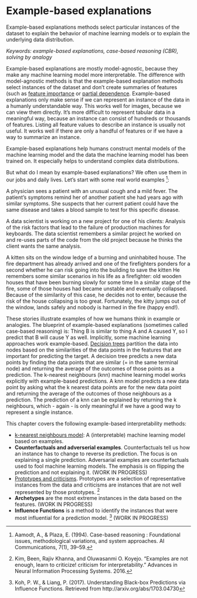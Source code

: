 # Example-based explanations {#example-based}

Example-based explanations methods select particular instances of the dataset to explain the behavior of machine learning models or to explain the underlying data distribution.

*Keywords: example-based explanations, case-based reasoning (CBR), solving by analogy*

Example-based explanations are mostly model-agnostic, because they make any machine learning model more interpretable.
The difference with model-agnostic methods is that the example-based explanation methods select instances of the dataset and don't create summaries of features (such as [feature importance](#feature-importance) or [partial dependence](#pdp).
Example-based explanations only make sense if we can represent an instance of the data in a humanly understandable way.
This works well for images, because we can view them directly.
It's more difficult to represent tabular data in a meaningful way, because an instance can consist of hundreds or thousands of features.
Listing all feature values to describe an instance is usually not useful.
It works well if there are only a handful of features or if we have a way to summarize an instance.

Example-based explanations help humans construct mental models of the machine learning model and the data the machine learning model has been trained on.
It especially helps to understand complex data distributions.


But what do I mean by example-based explanations?
We often use them in our jobs and daily lives.
Let's start with some real world examples [^cbr]:

A physician sees a patient with an unusual cough and a mild fever.
The patient's symptoms remind her of another patient she had years ago with similar symptoms. 
She suspects that her current patient could have the same disease and takes a blood sample to test for this specific disease.

A data scientist is working on a new project for one of his clients:
Analysis of the risk factors that lead to the failure of production machines for keyboards.
The data scientist remembers a similar project he worked on and re-uses parts of the code from the old project because he thinks the client wants the same analysis.

A kitten sits on the window ledge of a burning and uninhabited house. 
The fire department has already arrived and one of the firefighters ponders for a second whether he can risk going into the building to save the kitten 
He remembers some similar scenarios in his life as a firefighter: 
old wooden houses that have been burning slowly for some time 
In a similar stage of the fire, some of those houses had became unstable and eventually collapsed.
Because of the similarity of this case, he decides not to enter, because the risk of the house collapsing is too great. 
Fortunately, the kitty jumps out of the window, lands safely and nobody is harmed in the fire (happy end!).

These stories illustrate examples of how we humans think in example or analogies.
The blueprint of example-based explanations (sometimes called case-based reasoning) is: 
Thing B is similar to thing A and A caused Y, so I predict that B will cause Y as well.
Implicitly, some machine learning approaches work example-based.
[Decision trees](#tree) partition the data into nodes based on the similarities of the data points in the features that are important for predicting the target.
A decision tree predicts a new data points by finding the data points that are similar (= in the same terminal node) and returning the average of the outcomes of those points as a prediction.
The k-nearest neighbours (knn) machine learning model works explicitly with example-based predictions. 
A knn model predicts a new data point by asking what the k nearest data points are for the new data point and returning the average of the outcomes of those neighbours as a prediction.
The prediction of a knn can be explained by returning the k neighbours, which - again - is only meaningful if we have a good way to represent a single instance.

This chapter covers the following example-based interpretability methods:

- [k-nearest neighbours model](#other-interpretable): A (interpretable) machine learning model  based on examples.
- **Counterfactuals and adverserial examples**. Counterfactuals tell us how an instance has to change to reverse its prediction. 
The focus is on explaining a single prediction. 
Adversarial examples are counterfactuals used to fool machine learning models. 
The emphasis is on flipping the prediction and not explaining it. (WORK IN PROGRESS)
- [Prototypes and criticisms](proto). Prototypes are a selection of representative instances from the data and criticisms are instances that are not well represented by those prototypes. [^critique]
- **Archetypes** are the most extreme instances in the data based on the features. (WORK IN PROGRESS)
- **Influence Functions** is a method to identify the instances that were most influential for a prediction model. [^koh] (WORK IN PROGRESS)


[^critique]: Kim, Been, Rajiv Khanna, and Oluwasanmi O. Koyejo. "Examples are not enough, learn to criticize! criticism for interpretability." Advances in Neural Information Processing Systems. 2016.


[^cbr]: Aamodt, A., & Plaza, E. (1994). Case-based reasoning : Foundational issues, methodological variations, and system approaches. AI Communications, 7(1), 39–59.

[^koh]: Koh, P. W., & Liang, P. (2017). Understanding Black-box Predictions via Influence Functions. Retrieved from http://arxiv.org/abs/1703.04730


